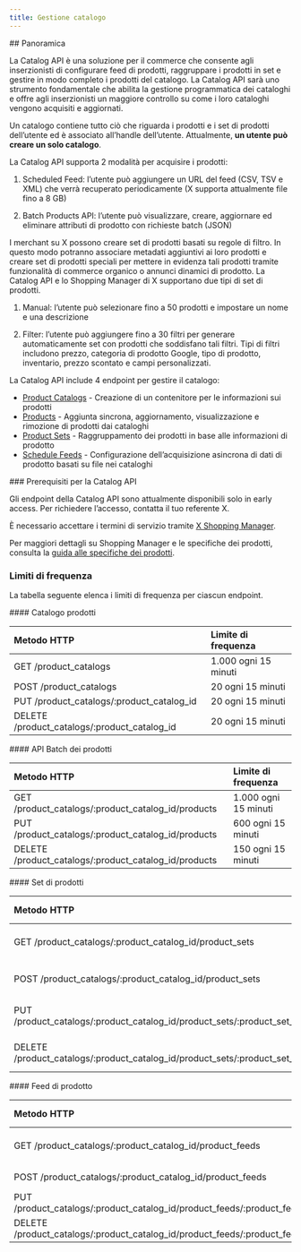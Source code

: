 ```yaml
---
title: Gestione catalogo
---
```


<div id="overview">
  ## Panoramica
</div>

La Catalog API è una soluzione per il commerce che consente agli inserzionisti di configurare feed di prodotti, raggruppare i prodotti in set e gestire in modo completo i prodotti del catalogo. La Catalog API sarà uno strumento fondamentale che abilita la gestione programmatica dei cataloghi e offre agli inserzionisti un maggiore controllo su come i loro cataloghi vengono acquisiti e aggiornati.

Un catalogo contiene tutto ciò che riguarda i prodotti e i set di prodotti dell’utente ed è associato all’handle dell’utente. Attualmente, **un utente può creare un solo catalogo**.

La Catalog API supporta 2 modalità per acquisire i prodotti:

1.  Scheduled Feed: l’utente può aggiungere un URL del feed (CSV, TSV e XML) che verrà recuperato periodicamente (X supporta attualmente file fino a 8 GB)

2.  Batch Products API: l’utente può visualizzare, creare, aggiornare ed eliminare attributi di prodotto con richieste batch (JSON)

I merchant su X possono creare set di prodotti basati su regole di filtro. In questo modo potranno associare metadati aggiuntivi ai loro prodotti e creare set di prodotti speciali per mettere in evidenza tali prodotti tramite funzionalità di commerce organico o annunci dinamici di prodotto. La Catalog API e lo Shopping Manager di X supportano due tipi di set di prodotti.

1.  Manual: l’utente può selezionare fino a 50 prodotti e impostare un nome e una descrizione

2.  Filter: l’utente può aggiungere fino a 30 filtri per generare automaticamente set con prodotti che soddisfano tali filtri. Tipi di filtri includono prezzo, categoria di prodotto Google, tipo di prodotto, inventario, prezzo scontato e campi personalizzati.

La Catalog API include 4 endpoint per gestire il catalogo:

* [Product Catalogs](https://developer.x.com/en/docs/x-ads-api/catalog-management/api-reference/product-catalogs) - Creazione di un contenitore per le informazioni sui prodotti
* [Products](https://developer.x.com/en/docs/x-ads-api/catalog-management/api-reference/products) - Aggiunta sincrona, aggiornamento, visualizzazione e rimozione di prodotti dai cataloghi
* [Product Sets](https://developer.x.com/en/docs/x-ads-api/catalog-management/api-reference/product-sets) - Raggruppamento dei prodotti in base alle informazioni di prodotto
* [Schedule Feeds](https://developer.x.com/en/docs/twitter-ads-api/catalog-management/api-reference/scheduled-feeds) - Configurazione dell’acquisizione asincrona di dati di prodotto basati su file nei cataloghi

<div id="prerequisites-for-the-catalog-api">
  ### Prerequisiti per la Catalog API
</div>

Gli endpoint della Catalog API sono attualmente disponibili solo in early access. Per richiedere l’accesso, contatta il tuo referente X.

È necessario accettare i termini di servizio tramite [X Shopping Manager](https://ads.x.com/shopping_manager).

Per maggiori dettagli su Shopping Manager e le specifiche dei prodotti, consulta la [guida alle specifiche dei prodotti](https://business.x.com/en/help/shopping-specs.html).

### Limiti di frequenza 

La tabella seguente elenca i limiti di frequenza per ciascun endpoint.

<div id="product-catalog">
  #### Catalogo prodotti
</div>

| Metodo HTTP | Limite di frequenza |
| :--- | :--- |
| GET /product_catalogs | 1.000 ogni 15 minuti |
| POST /product_catalogs | 20 ogni 15 minuti |
| PUT /product\_catalogs/:product\_catalog_id | 20 ogni 15 minuti |
| DELETE /product\_catalogs/:product\_catalog_id | 20 ogni 15 minuti |

<div id="batch-products-api">
  #### API Batch dei prodotti
</div>

| Metodo HTTP | Limite di frequenza |
| :--- | :--- |
| GET /product\_catalogs/:product\_catalog_id/products | 1.000 ogni 15 minuti |
| PUT /product\_catalogs/:product\_catalog_id/products | 600 ogni 15 minuti |
| DELETE /product\_catalogs/:product\_catalog_id/products | 150 ogni 15 minuti |

<div id="product-sets">
  #### Set di prodotti
</div>

| Metodo HTTP | Limite di richieste |
| :--- | :--- |
| GET /product\_catalogs/:product\_catalog\_id/product\_sets | 2.000 ogni 15 minuti |
| POST /product\_catalogs/:product\_catalog\_id/product\_sets | 100 ogni 15 minuti |
| PUT /product\_catalogs/:product\_catalog\_id/product\_sets/:product\_set\_id | 500 ogni 15 minuti |
| DELETE /product\_catalogs/:product\_catalog\_id/product\_sets/:product\_set\_id | 100 ogni 15 minuti |

<div id="product-feeds">
  #### Feed di prodotto
</div>

| Metodo HTTP | Limite di frequenza |
| :--- | :--- |
| GET /product\_catalogs/:product\_catalog\_id/product\_feeds | 1.000 ogni 15 minuti |
| POST /product\_catalogs/:product\_catalog\_id/product\_feeds | 20 ogni 15 minuti |
| PUT /product\_catalogs/:product\_catalog\_id/product\_feeds/:product\_feed\_id | 20 ogni 15 minuti |
| DELETE /product\_catalogs/:product\_catalog\_id/product\_feeds/:product\_feed\_id | 20 ogni 15 minuti |